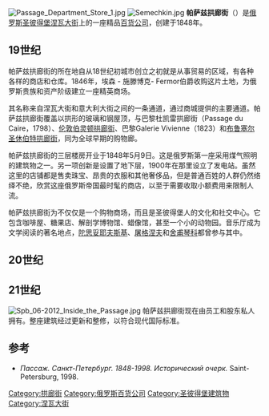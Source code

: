 [[File:Passage_Department_Store_1.jpg|thumb]]
[[File:Semechkin.jpg|thumb]]
'''帕萨兹拱廊街'''（{{lang-ru|Пассаж|Passazh}}）是[[俄罗斯|俄罗斯]][[圣彼得堡|圣彼得堡]][[涅瓦大街|涅瓦大街]]上的一座精品[[百货公司|百货公司]]，创建于1848年。

== 19世纪==
帕萨兹拱廊街的所在地自从18世纪初城市创立之初就是从事贸易的区域，有各种各样的商店和仓库。1846年，埃森 - 施滕博克- Fermor伯爵收购这片土地，为俄罗斯贵族和资产阶级建立一座精英商场。 

其名称来自涅瓦大街和意大利大街之间的一条通道，通过商城提供的主要通道。帕萨兹拱廊街覆盖以拱形的玻璃和钢屋顶，与巴黎杜凯雷拱廊街（Passage du Caire，1798）、[[伦敦|伦敦]][[伯灵顿拱廊街|伯灵顿拱廊街]]、巴黎Galerie Vivienne（1823）和[[布鲁塞尔|布鲁塞尔]][[圣休伯特拱廊街|圣休伯特拱廊街]]，同为全球早期的购物廊。

帕萨兹拱廊街的三层楼房开业于1848年5月9日。这是俄罗斯第一座采用煤气照明的建筑物之一。另一项创新是设置了地下层，1900年在那里设立了发电站。虽然这里的店铺都是售卖珠宝、昂贵的衣服和其他奢侈品，但是普通百姓的人群仍然络绎不绝，欣赏这座俄罗斯帝国最时髦的商店，以至于需要收取小额费用来限制人流。

帕萨兹拱廊街为不仅仅是一个购物商场，而且是圣彼得堡人的文化和社交中心。它包含咖啡屋、糖果店、解剖学博物馆、蜡像馆，甚至一个小的动物园。音乐厅成为文学阅读的著名地点，[[陀思妥耶夫斯基|陀思妥耶夫斯基]]、[[屠格涅夫|屠格涅夫]]和[[舍甫琴科|舍甫琴科]]都曾参与其中。

==20世纪==

==21世纪==
[[File:Spb_06-2012_Inside_the_Passage.jpg|thumb]]
帕萨兹拱廊街现在由员工和股东私人拥有。整座建筑经过更新和整修，以符合现代国际标准。

==参考==
{{Reflist}}
*''Пассаж. Санкт-Петербург. 1848-1998. Исторический очерк.'' Saint-Petersburg, 1998.

{{coord|59.935462|N|30.334454|E|type:landmark|display=title}}

[[Category:拱廊街|Category:拱廊街]]
[[Category:俄罗斯百货公司|Category:俄罗斯百货公司]]
[[Category:圣彼得堡建筑物|Category:圣彼得堡建筑物]]
[[Category:涅瓦大街|Category:涅瓦大街]]